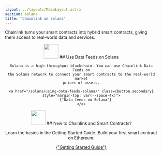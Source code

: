 ```yaml
---
layout: ../layouts/MainLayout.astro
section: solana
title: "Chainlink on Solana"
---
```



Chainlink turns your smart contracts into hybrid smart contracts, giving
them access to real-world data and services.

<section class="card cl-featuredcard" style="text-align: center">
    <img src="/assets/chains/solana.svg" style="height: 48px" />
    ## Use Data Feeds on Solana

    Solana is a high-throughput blockchain. You can use Chainlink Data Feeds on
    the Solana network to connect your smart contracts to the real-world market
    prices of assets.

    <a href="/solana/using-data-feeds-solana/" class={button.secondary} style="margin-top: var(--space-4x)">
        {"Data feeds on Solana"}
    </a>

</section>

<section class="card cl-featuredcard" style="text-align: center">
  <img
    src="/images/card-icons/5f96ab4b4db522072b7ff30c_book-bookmark.svg"
    style="width: 48px"
  />
  ## New to Chainlink and Smart Contracts?
  <p>
    Learn the basics in the Getting Started Guide. Build your first smart
    contract on Ethereum.
  </p>
  <a
    href="/getting-started/conceptual-overview/"
    class={button.secondary}
    style="margin-top: var(--space-4x)"
  >
    {"Getting Started Guide"}
  </a>
</section>
